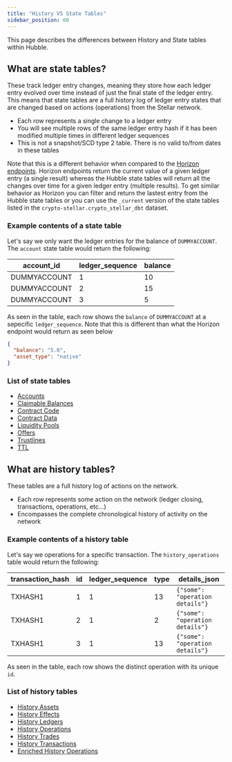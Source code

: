 ```yaml
---
title: "History VS State Tables"
sidebar_position: 60
---
```


This page describes the differences between History and State tables within Hubble.

## What are state tables?

These track ledger entry changes, meaning they store how each ledger entry evolved over time instead of just the final state of the ledger entry. This means that state tables are a full history log of ledger entry states that are changed based on actions (operations) from the Stellar network.

- Each row represents a single change to a ledger entry
- You will see multiple rows of the same ledger entry hash if it has been modified multiple times in different ledger sequences
- This is not a snapshot/SCD type 2 table. There is no valid to/from dates in these tables

Note that this is a different behavior when compared to the [Horizon endpoints](../../horizon/api-reference/). Horizon endpoints return the current value of a given ledger entry (a single result) whereas the Hubble state tables will return all the changes over time for a given ledger entry (multiple results). To get similar behavior as Horizon you can filter and return the lastest entry from the Hubble state tables or you can use the `_current` version of the state tables listed in the `crypto-stellar.crypto_stellar_dbt` dataset.

### Example contents of a state table

Let's say we only want the ledger entries for the balance of `DUMMYACCOUNT`. The `account` state table would return the following:

| account_id   | ledger_sequence | balance |
| ------------ | --------------- | ------- |
| DUMMYACCOUNT | 1               | 10      |
| DUMMYACCOUNT | 2               | 15      |
| DUMMYACCOUNT | 3               | 5       |

As seen in the table, each row shows the `balance` of `DUMMYACCOUNT` at a sepecific `ledger_sequence`. Note that this is different than what the Horizon endpoint would return as seen below

```json
{
  "balance": "5.0",
  "asset_type": "native"
}
```

### List of state tables

- [Accounts](../data-catalog/data-dictionary/accounts.mdx)
- [Claimable Balances](../data-catalog/data-dictionary/claimable-balances.mdx)
- [Contract Code](../data-catalog/data-dictionary/contract-code.mdx)
- [Contract Data](../data-catalog/data-dictionary/contract-data.mdx)
- [Liquidity Pools](../data-catalog/data-dictionary/liquidity-pools.mdx)
- [Offers](../data-catalog/data-dictionary/offers.mdx)
- [Trustlines](../data-catalog/data-dictionary/trustlines.mdx)
- [TTL](../data-catalog/data-dictionary/ttl.mdx)

## What are history tables?

These tables are a full history log of actions on the network.

- Each row represents some action on the network (ledger closing, transactions, operations, etc...)
- Encompasses the complete chronological history of activity on the network

### Example contents of a history table

Let's say we operations for a specific transaction. The `history_operations` table would return the following:

| transaction_hash | id | ledger_sequence | type | details_json |
| --- | --- | --- | --- | --- |
| TXHASH1 | 1 | 1 | 13 | `{"some": "operation details"}` |
| TXHASH1 | 2 | 1 | 2 | `{"some": "operation details"}` |
| TXHASH1 | 3 | 1 | 13 | `{"some": "operation details"}` |

As seen in the table, each row shows the distinct operation with its unique `id`.

### List of history tables

- [History Assets](../data-catalog/data-dictionary/history-assets.mdx)
  <!--- * [History Contract Events](../data-catalog/data-dictionary/history-contract-events.mdx) --->
- [History Effects](../data-catalog/data-dictionary/history-effects.mdx)
- [History Ledgers](../data-catalog/data-dictionary/history-ledgers.mdx)
- [History Operations](../data-catalog/data-dictionary/history-operations.mdx)
- [History Trades](../data-catalog/data-dictionary/history-trades.mdx)
- [History Transactions](../data-catalog/data-dictionary/history-transactions.mdx)
- [Enriched History Operations](../data-catalog/data-dictionary/enriched-history-operations.mdx)
